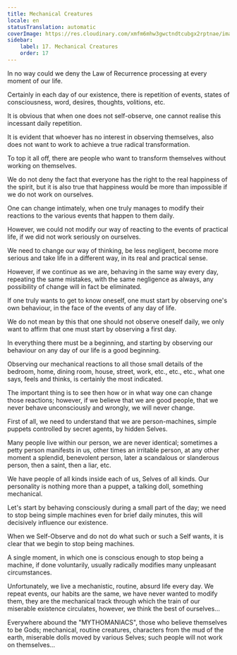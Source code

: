 ```yaml
---
title: Mechanical Creatures
locale: en
statusTranslation: automatic
coverImage: https://res.cloudinary.com/xmfm6mhw3gwctndtcubgx2rptnae/image/upload/v1740468922/small_cover_tratado_de_psicologia_revolucionaria_a4c0dca4e0.webp
sidebar:
    label: 17. Mechanical Creatures
    order: 17
---
```

In no way could we deny the Law of Recurrence processing at every moment of our life.

Certainly in each day of our existence, there is repetition of events, states of consciousness, word, desires, thoughts, volitions, etc.

It is obvious that when one does not self-observe, one cannot realise this incessant daily repetition.

It is evident that whoever has no interest in observing themselves, also does not want to work to achieve a true radical transformation.

To top it all off, there are people who want to transform themselves without working on themselves.

We do not deny the fact that everyone has the right to the real happiness of the spirit, but it is also true that happiness would be more than impossible if we do not work on ourselves.

One can change intimately, when one truly manages to modify their reactions to the various events that happen to them daily.

However, we could not modify our way of reacting to the events of practical life, if we did not work seriously on ourselves.

We need to change our way of thinking, be less negligent, become more serious and take life in a different way, in its real and practical sense.

However, if we continue as we are, behaving in the same way every day, repeating the same mistakes, with the same negligence as always, any possibility of change will in fact be eliminated.

If one truly wants to get to know oneself, one must start by observing one's own behaviour, in the face of the events of any day of life.

We do not mean by this that one should not observe oneself daily, we only want to affirm that one must start by observing a first day.

In everything there must be a beginning, and starting by observing our behaviour on any day of our life is a good beginning.

Observing our mechanical reactions to all those small details of the bedroom, home, dining room, house, street, work, etc., etc., etc., what one says, feels and thinks, is certainly the most indicated.

The important thing is to see then how or in what way one can change those reactions; however, if we believe that we are good people, that we never behave unconsciously and wrongly, we will never change.

First of all, we need to understand that we are person-machines, simple puppets controlled by secret agents, by hidden Selves.

Many people live within our person, we are never identical; sometimes a petty person manifests in us, other times an irritable person, at any other moment a splendid, benevolent person, later a scandalous or slanderous person, then a saint, then a liar, etc.

We have people of all kinds inside each of us, Selves of all kinds. Our personality is nothing more than a puppet, a talking doll, something mechanical.

Let's start by behaving consciously during a small part of the day; we need to stop being simple machines even for brief daily minutes, this will decisively influence our existence.

When we Self-Observe and do not do what such or such a Self wants, it is clear that we begin to stop being machines.

A single moment, in which one is conscious enough to stop being a machine, if done voluntarily, usually radically modifies many unpleasant circumstances.

Unfortunately, we live a mechanistic, routine, absurd life every day. We repeat events, our habits are the same, we have never wanted to modify them, they are the mechanical track through which the train of our miserable existence circulates, however, we think the best of ourselves...

Everywhere abound the "MYTHOMANIACS", those who believe themselves to be Gods; mechanical, routine creatures, characters from the mud of the earth, miserable dolls moved by various Selves; such people will not work on themselves...

